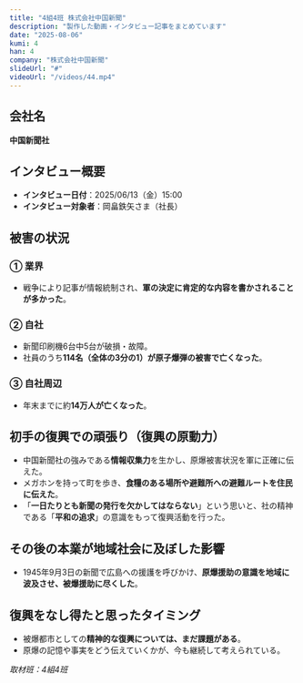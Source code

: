 ```yaml
---
title: "4組4班 株式会社中国新聞"
description: "製作した動画・インタビュー記事をまとめています"
date: "2025-08-06"
kumi: 4
han: 4
company: "株式会社中国新聞"
slideUrl: "#"
videoUrl: "/videos/44.mp4"
---
```

## 会社名
**中国新聞社**

## インタビュー概要
- **インタビュー日付**：2025/06/13（金）15:00  
- **インタビュー対象者**：岡畠鉄矢さま（社長）  

## 被害の状況

### ① 業界
- 戦争により記事が情報統制され、**軍の決定に肯定的な内容を書かされることが多かった**。  

### ② 自社
- 新聞印刷機6台中5台が破損・故障。  
- 社員のうち**114名（全体の3分の1）が原子爆弾の被害で亡くなった**。  

### ③ 自社周辺
- 年末までに約**14万人が亡くなった**。  

## 初手の復興での頑張り（復興の原動力）
- 中国新聞社の強みである**情報収集力**を生かし、原爆被害状況を軍に正確に伝えた。  
- メガホンを持って町を歩き、**食糧のある場所や避難所への避難ルートを住民に伝えた**。  
- 「**一日たりとも新聞の発行を欠かしてはならない**」という思いと、社の精神である「**平和の追求**」の意識をもって復興活動を行った。  

## その後の本業が地域社会に及ぼした影響
- 1945年9月3日の新聞で広島への援護を呼びかけ、**原爆援助の意識を地域に波及させ、被爆援助に尽くした**。  

## 復興をなし得たと思ったタイミング
- 被爆都市としての**精神的な復興については、まだ課題がある**。  
- 原爆の記憶や事実をどう伝えていくかが、今も継続して考えられている。  

*取材班：4組4班*
